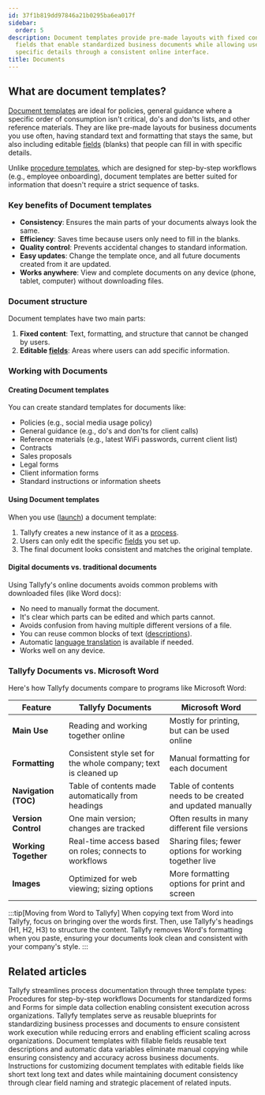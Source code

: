 ```yaml
---
id: 37f1b819dd97846a21b0295ba6ea017f
sidebar:
  order: 5
description: Document templates provide pre-made layouts with fixed content and editable
  fields that enable standardized business documents while allowing users to input
  specific details through a consistent online interface.
title: Documents
---
```


## What are document templates?

[Document templates](/products/pro/documenting/documents/) are ideal for policies, general guidance where a specific order of consumption isn\'t critical, do's and don'ts lists, and other reference materials. They are like pre-made layouts for business documents you use often, having standard text and formatting that stays the same, but also including editable [fields](/products/pro/tracking-and-tasks/tasks/what-are-form-fields-in-tallyfy/) (blanks) that people can fill in with specific details.

Unlike [procedure templates](/products/pro/documenting/templates/), which are designed for step-by-step workflows (e.g., employee onboarding), document templates are better suited for information that doesn\'t require a strict sequence of tasks.

### Key benefits of Document templates

- **Consistency**: Ensures the main parts of your documents always look the same.
- **Efficiency**: Saves time because users only need to fill in the blanks.
- **Quality control**: Prevents accidental changes to standard information.
- **Easy updates**: Change the template once, and all future documents created from it are updated.
- **Works anywhere**: View and complete documents on any device (phone, tablet, computer) without downloading files.

### Document structure

Document templates have two main parts:

1. **Fixed content**: Text, formatting, and structure that cannot be changed by users.
2. **Editable [fields](/products/pro/tracking-and-tasks/tasks/what-are-form-fields-in-tallyfy/)**: Areas where users can add specific information.

### Working with Documents

#### Creating Document templates
You can create standard templates for documents like:
- Policies (e.g., social media usage policy)
- General guidance (e.g., do's and don'ts for client calls)
- Reference materials (e.g., latest WiFi passwords, current client list)
- Contracts
- Sales proposals
- Legal forms
- Client information forms
- Standard instructions or information sheets

#### Using Document templates
When you use ([launch](/products/pro/launching/)) a document template:
1. Tallyfy creates a new instance of it as a [process](/products/pro/tracking-and-tasks/processes/).
2. Users can only edit the specific [fields](/products/pro/tracking-and-tasks/tasks/what-are-form-fields-in-tallyfy/) you set up.
3. The final document looks consistent and matches the original template.

#### Digital documents vs. traditional documents

Using Tallyfy's online documents avoids common problems with downloaded files (like Word docs):
- No need to manually format the document.
- It's clear which parts can be edited and which parts cannot.
- Avoids confusion from having multiple different versions of a file.
- You can reuse common blocks of text ([descriptions](/products/pro/documenting/templates/descriptions/)).
- Automatic [language translation](/products/pro/miscellaneous/how-can-i-translate-content-in-tallyfy/) is available if needed.
- Works well on any device.

### Tallyfy Documents vs. Microsoft Word

Here's how Tallyfy documents compare to programs like Microsoft Word:

| Feature | Tallyfy Documents | Microsoft Word |
|---------|-------------------|----------------|
| **Main Use** | Reading and working together online | Mostly for printing, but can be used online |
| **Formatting** | Consistent style set for the whole company; text is cleaned up | Manual formatting for each document |
| **Navigation (TOC)** | Table of contents made automatically from headings | Table of contents needs to be created and updated manually |
| **Version Control** | One main version; changes are tracked | Often results in many different file versions |
| **Working Together** | Real-time access based on roles; connects to workflows | Sharing files; fewer options for working together live |
| **Images** | Optimized for web viewing; sizing options | More formatting options for print and screen |

:::tip[Moving from Word to Tallyfy]
When copying text from Word into Tallyfy, focus on bringing over the words first. Then, use Tallyfy's headings (H1, H2, H3) to structure the content. Tallyfy removes Word's formatting when you paste, ensuring your documents look clean and consistent with your company's style.
:::


<PageTree />


## Related articles
<CardGrid>
<LinkTitleCard header="<b>Pro > Essentials</b>" href="/products/pro/documenting/" > Tallyfy streamlines process documentation through three template types: Procedures for step-by-step workflows Documents for standardized forms and Forms for simple data collection enabling consistent execution across organizations. </LinkTitleCard>
<LinkTitleCard header="<b>Documenting > Templates</b>" href="/products/pro/documenting/templates/" > Tallyfy templates serve as reusable blueprints for standardizing business processes and documents to ensure consistent work execution while reducing errors and enabling efficient scaling across organizations. </LinkTitleCard>
<LinkTitleCard header="<b>Features > Fill in the blanks</b>" href="/products/pro/tutorials/features/fill-in-the-blanks/" > Document templates with fillable fields reusable text descriptions and automatic data variables eliminate manual copying while ensuring consistency and accuracy across business documents. </LinkTitleCard>
<LinkTitleCard header="<b>Documents > Add fields to document templates</b>" href="/products/pro/documenting/documents/how-can-i-add-editable-fields-to-my-tallyfy-documents/" > Instructions for customizing document templates with editable fields like short text long text and dates while maintaining document consistency through clear field naming and strategic placement of related inputs. </LinkTitleCard>
</CardGrid>